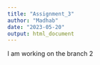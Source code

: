 ```yaml
---
title: "Assignment_3"
author: "Madhab"
date: "2023-05-20"
output: html_document
---
```

I am working on the branch 2